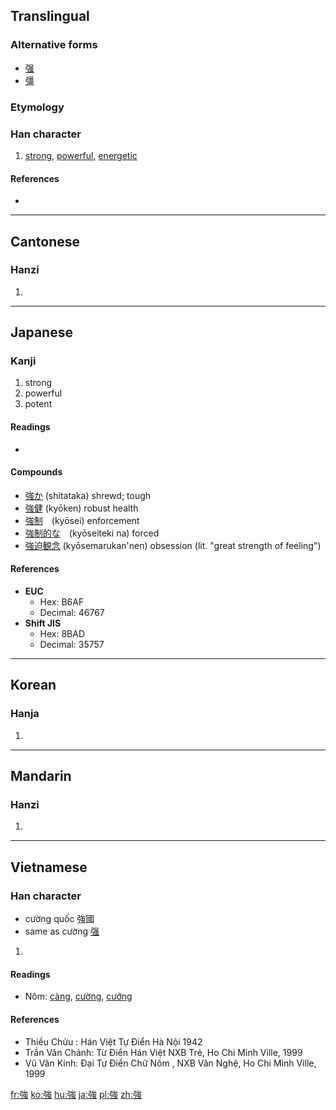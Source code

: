 {{also|强|彊}}
==Translingual==

===Alternative forms===
* [[强]]
* [[彊]]

===Etymology===
{{Han compound|弘|虫|c1=p|c2=s|t2=insect|ls=psc}}

===Han character===
{{Han char|rn=57|rad=弓|as=08|sn=11|four=1323<sub>6</sub>|canj=弓戈中戈 (NILI)|ids=⿰[[弓]][[𗈧]]}}

# [[strong]], [[powerful]], [[energetic]]

====References====
* {{Han ref|kx=0359.230|dkj=09815|hdz=20999.070|uh=5F37|ud=24375|bh=B16A|bd=45418}}

----

==Cantonese==

===Hanzi===
{{yue-hanzi|sim=强|jyut=[[goeng6]], [[koeng4]], [[koeng5]]|y=[[geung6]], [[keung4]], [[keung5]]}}

# {{defn|lang=yue|sort=弓08}}

----

==Japanese==

===Kanji===
{{ja-kanji|grade=2|rs=弓08}}

# strong
# powerful
# potent

====Readings====
* {{ja-readings|on=[[きょう]] (kyō), [[ごう]] (gō)|kun=[[つよい]] (tsuyoi), [[しいる]] (shiiru), [[つよまる]] (tsuyomaru)}}

====Compounds====
* [[強か]] (shitataka) shrewd; tough
* [[強健]] (kyōken) robust health
* [[強制]]　(kyōsei) enforcement
* [[強制的な]]　(kyōseiteki na) forced
* [[強迫観念]] (kyōsemarukan'nen) obsession (lit. "great strength of feeling")

====References====
* '''EUC'''
** Hex: B6AF
** Decimal: 46767
* '''Shift JIS'''
** Hex: 8BAD
** Decimal: 35757

----

==Korean==

===Hanja===
{{ko-hanja|hangeul=강|eumhun=|rv=gang|mr=kang|y=kang}}

# {{defn|lang=ko|sort=弓08}}

----

==Mandarin==

===Hanzi===
{{cmn-hanzi|sim=强|pin=[[jiàng]] ([[jiang4]]), [[qiáng]] ([[qiang2]]), [[qiǎng]] ([[qiang3]])|wg=chiang<sup>4</sup>, ch'iang<sup>2</sup>, ch'iang<sup>3</sup>}}

# {{defn|lang=cmn|sort=弓08}}

----

==Vietnamese==

===Han character===
{{vi-hantu|cường, cưỡng|rs=弓08}}
* cường quốc  強國
* same as cường [[强]]

# {{defn|lang=vi|sort=弓08}}

====Readings====
* Nôm: [[càng]], [[cường]], [[cưỡng]]

====References====
* Thiều Chửu : Hán Việt Tự Điển  Hà Nội 1942
* Trần Văn Chánh: Từ Điển Hán Việt NXB Trẻ, Ho Chi Minh Ville, 1999
* Vũ Văn Kính: Đại Tự Điển Chữ Nôm , NXB Văn Nghệ, Ho Chi Minh Ville, 1999

[[fr:強]]
[[ko:強]]
[[hu:強]]
[[ja:強]]
[[pl:強]]
[[zh:強]]